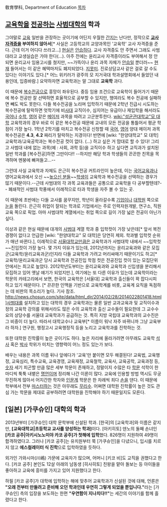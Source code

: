 敎育學科, Department of Education
[[목차]]
== [[교육학]]을 [[전공]]하는 [[사범대학]]의 학과 ==
그야말로 [[교육]] 일반을 관장하는 곳이기에 어딘지 우월한 [[간지]]는 난다만, 정작으로 '''[[교사]] [[자격증]]을 부여하지 않아서'''[* 사실은 고등학교의 교양과목인 '교육학' 교사 자격증을 준다. 근데 이거 어디다 쓰라고…] [[현실]]은 [[안습]]하다. 교사 자격증도 안 주면서 그래도 사범대라고 교생실습은 가야 한다(…). 아주 전에는 윤리교사 자격증이라도 부여해서 정 안 되면 윤리교사 임용고시를 쳤지만, ~~가뜩이나 윤리 과목 자체가 [[안습]]일 뿐더러~~ [[현재]] 들어서는 이 같은 혜택마저도 폐지되었다. [[지못미]]. 진로상담교사 같은 걸로 갈 수도 있다는 이야기도 있다.[* 어느 위키러가 광주의 모 지거국대 학과설명회에서 들었던 내용인데, 입증바람.] 요약하자면 교육학과는 말 그대로 '''교육학''' 과다.

이 때문에 [[복수전공]]으로 흥망이 좌우된다. 중등 임용 조건으로 교육학이 들어가기 때문에 복수 전공만 잘 선택하면 효율적으로 공부할 수 있지만, 행여라도 복수 전공에 실패하면 빼도 박도 못한다. 다들 복수전공을 노리며 입학하기 때문에 2학년 진급시 시도하는 복수전공에 탈락하면 엇학기에 비[[사대]] 교직이수, 심지어는 유급이나 재입학을 해서라도 [[국어]]나 [[수학]], [[영어]] 같은 [[메이저]] 과목을 따려고 고군분투한다. [[wiki:"성균관대학교"모 대학]] 교육학과의 경우 바로 이 같은 복수전공 때문에 교내의 모든 전공을 통틀어서 평균 학점이 가장 높다. 1학년 2학기를 마치고 복수전공 신청할 때 [[국어]], [[영어]] 양대 메이저 과목 복수전공은 '''4.3''', '''4.2''' 짜리가 탈락하는 지경이다! 반면에 [wiki: "한양대학교" 모 대학] 교육학과/교육공학과는 복수전공 컷이 없다. (…) 하고 싶은 거 맘대로 할 수 있다! 그리고 사범대 내에 없는 과목(예 : 사회, 과학 등)을 교직이수 하고 싶다면 교직과가 설치된 일반 학과를 [복수전공]하면 그만이다!! --하지만 해당 학과 학생들의 끈끈한 친목을 목격하며 멘붕에 빠져들고…--

그런데 사실 교육학과 자체도 은근히 복수전공 커트라인이 높은데, 이는 [[국어교육과]]나 영어교육과에서 오신 ~~[[높으신 분들]]~~[[학생]]이 교육학과 복수전공을 선택하는 경우가 많기 때문이다.--근데 사범대의 각 과목 교육과들은 공통으로 교육학을 다 공부할텐데?-- 폐쇄적인 사범대 학풍에서 이례적으로 타과 학생을 자주 볼 수 있는 곳.

이 때문에 초반에는 다들 교사를 꿈꾸지만, 학년이 올라갈수록 [[기업]]이나 [[대학원]] 쪽으로 [[눈]]을 돌린다. 은근히 취업이 잘되는 학과로 기업에서는 주로 인력자원개발, 연구소, 직원 교육 쪽으로 픽업. 아마 사범대학 계열에서는 취업 쪽으로 길이 가장 넓은 전공이 아닌가 싶다.

이상과 같은 현실 때문에 대개의 [[사범대]] 계열 학과 중 입학컷이 가장 낮은데[* 앞서 복전 경쟁이 없다고 언급한 [wiki: "한양대학교" 모 대학]은 당연히 제외. 학과별 입학컷 순위가 매년 바뀐다.], 이례적으로 [[서울대학교]]만큼은 교육학과가 사범대학 내에서 ~~입학컷~~진입컷이 가장 높다. 몇 가지 이유가 있는데, 2012년까지는 윤리교육과와 같은 모집군(교육학/윤리교육과군)인지라 다들 교육학과 가려고 머리싸매기 때문이기도 하고[* 교육학/윤리교육과군 당시 교육학과 전공진입 학점 컷은 전공진입 컷이 있는 모집단위 안에서는 최고로 높았다. 2012학년도부터는 윤리교육과와 교육학과 신입생을 분리해서 모집하고 있어 옛날 얘기가 되었지만.], 여기에는 또 다른 이유가 있는데 교육학이라는 학문의 카테고리에서 보면, 한국의 교육학은 [서울대] 교육학과 출신들이 꽉 잡다시피 하고 있기 때문이다. [* 끈끈한 인맥을 기반으로 교육학계를 비롯, 교육계 요직을 독점하는 데 비판의 목소리가 높다. 기사 참조. http://news.chosun.com/site/data/html_dir/2014/02/28/2014022801418.html]사범대를 설치하고 있는 대학의 경우 교육학과는 물론 일반 교과교육과 및 교직이수과정의 교육학 강의를 위해서라도 많은 수의 교육학과 출신 교수들이 필요한데 그 교수수요의 상당수를 서울대 교육학과가 공급하는 것. 특히 지방 국립대 교육학과의 교수진은 그 비중이 더 높다. 따라서 대학교수나 교육부[* 이름이 워낙 자주 바뀌니까 그냥 교육부라 하자.] 연구원, 행정고시 교육행정직 등을 노리고 교육학과를 진학하는 것.

또한 대학원 진학률이 높은 곳이기도 하다. 높은 자리에 올라가려면 아무래도 교육학 [[석사]] 혹은 [[박사]] 학위가 미치는 영향력이 어느 정도 있는가 보다.

배우는 내용은 과목 이름 뒤나 앞에다가 '교육'만 붙이면 모두 해결된다! 교육법, 교육행정, 교육심리, 특수교육, 교육경영, 교육재정, 교육철학, 교육사, 교육공학, 교육과정 등, [[숫자]] 세기 피곤할 만큼 많은 세부 학문이 존재하고, 정말이지 수많은 타 [[학문]] 석학이 한마디씩 툭툭 내뱉은 [[명언]]이며 정리해 나간 이론이 많다. 교육에 인용할 방법 역시도 무궁무진하게 많아서 어지간한 학자와 [[인문계]] 학문은 한 차례씩 죄다 [[손]]을 댄다. 이 때문에 학부에서 전부 [[마스터]]하는 것은 아무래도 [[무리수]]. 어쩌면 대학원 진학률이 높은 것도 관심 가는 학문을 제대로 공부하려면 대학원을 진학해야 하기 때문일지도 모른다.

== [일본] [가쿠슈인] 대학의 학과 ==
2013년부터 [가쿠슈인] 대학 문학부에 신설된 학과. [한국]의 [교육학과]와 이름은 같지만, '''[교육대학교|초등학교 교사를 양성하는 학과]'''이다. [아키히토] 덴노의 둘째 손녀인 '''[카코 공주|아키시노노미야 카코 공주]가 첫해에 입학'''했다. 826명이 지원하여 49명이 합격하였다고. 그러나 [카코 공주]는 유치원부터 쭉 [가쿠슈인]을 다녔으니, 입시를 치르지 않고 '''에스컬레이터 식 진학'''으로 입학하였을 듯하다.

외가인 가와시마(川嶋) 가문에 교육자가 많으며, 어머니 [키코 비]도 교직을 권했다고 한다. [카코 공주] 본인도 12살 아래의 남동생 [히사히토] 친왕을 맡아 돌보는 등 아이들을 좋아하고 교육에 흥미를 가지고 있어 지원했다고 한다. 

하필 [카코 공주]가 대학에 입학하는 해에 맞추어 교육학과가 신설된 것에 대해, 언론은 '''"오래 전부터 만들려고 준비해 오던 학과인데 우연히 그렇게 되었을 뿐입니다."'''라는 [가쿠슈인] 측의 입장을 보도하는 한편 '''"우연함이 지나치다!!"'''는 세간의 이야기를 함께 흘렸다고 한다. 
